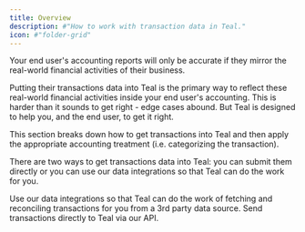 ```yaml
---
title: Overview
description: #"How to work with transaction data in Teal."
icon: #"folder-grid"
---
```


Your end user's accounting reports will only be accurate if they mirror the real-world financial activities of their business. 

Putting their transactions data into Teal is the primary way to reflect these real-world financial activities inside your 
end user's accounting. This is harder than it sounds to get right - edge cases abound. But Teal is designed to help you, and the 
end user, to get it right. 

This section breaks down how to get transactions into Teal and then apply the appropriate accounting treatment (i.e. categorizing the transaction).

There are two ways to get transactions data into Teal: you can submit them directly or you can use our data integrations so that 
Teal can do the work for you. 

<CardGroup cols={2}>
  <Card title="Data integrations" icon="square-1" href="/accounting_package/platform_gl/transactions/data_integrations">
    Use our data integrations so that Teal can do the work of fetching and reconciling transactions for you from a 3rd party data source.
  </Card>
  <Card title="Submitting transactions" icon="square-2" href="/accounting_package/platform_gl/transactions/submitting_transactions/create_ledger">
    Send transactions directly to Teal via our API.
  </Card>
</CardGroup>




